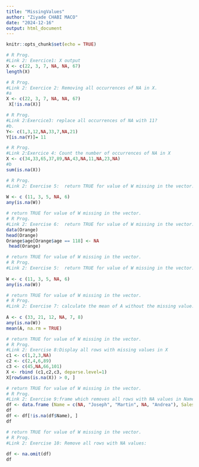 ```yaml
---
title: "MissingValues"
author: "Ziyade CHABI MACO"
date: "2024-12-16"
output: html_document
---
```


```r
knitr::opts_chunk$set(echo = TRUE)
```


```r
# R Prog.
#Link 2: Exercice1: X output
X <- c(22, 3, 7, NA, NA, 67)
length(X)

```


```r
# R Prog.
#Link 2: Exercice 2: Removing all occurrences of NA in X.
#a
X <- c(22, 3, 7, NA, NA, 67)
 X[!is.na(X)]

```


```r
# R Prog.
#Link 2:Exercice3: replace all occurrences of NA with 11?
#b.
Y<- c(1,3,12,NA,33,7,NA,21)
Y[is.na(Y)]= 11

```


```r
# R Prog.
#Link 2:Exercice 4: Count the number of occurrences of NA in X
X <- c(34,33,65,37,89,NA,43,NA,11,NA,23,NA)
#b 
sum(is.na(X))

```


```r
# R Prog.
#Link 2: Exercise 5:  return TRUE for value of W missing in the vector.                           
 
W <- c (11, 3, 5, NA, 6)
any(is.na(W))
```

```r
# return TRUE for value of W missing in the vector.
# R Prog.
#Link 2: Exercise 6:  return TRUE for value of W missing in the vector.                          
data(Orange)
head(Orange)
Orange$age[Orange$age == 118] <- NA
 head(Orange)
```

```r
# return TRUE for value of W missing in the vector.
# R Prog.
#Link 2: Exercise 5:  return TRUE for value of W missing in the vector.                           
 
W <- c (11, 3, 5, NA, 6)
any(is.na(W))
```

```r
# return TRUE for value of W missing in the vector.
# R Prog.
#Link 2: Exercise 7: calculate the mean of A without the missing value.             
 
A <- c (33, 21, 12, NA, 7, 8)
any(is.na(W))
mean(A, na.rm = TRUE)
```


```r
# return TRUE for value of W missing in the vector.
# R Prog.
#Link 2: Exercise 8:Display all rows with missing values in X 
c1 <- c(1,2,3,NA) 
c2 <- c(2,4,6,89) 
c3 <- c(45,NA,66,101)  
X <- rbind (c1,c2,c3, deparse.level=1)
X[rowSums(is.na(X)) > 0, ]

```


```r
# return TRUE for value of W missing in the vector.
# R Prog.
#Link 2: Exercise 9:frame which removes all rows with NA values in Name column
df <- data.frame (Name = c(NA, "Joseph", "Martin", NA, "Andrea"), Sales = c(15, 18, 21, 56, 60), Price = c(34, 52, 21, 44, 20), stringsAsFactors = FALSE)
df
df <- df[!is.na(df$Name), ]
df
```


```r
# return TRUE for value of W missing in the vector.
# R Prog.
#Link 2: Exercise 10: Remove all rows with NA values:  
 
df <- na.omit(df)
df
```
